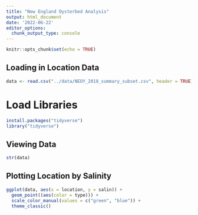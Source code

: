 ```yaml
---
title: "New England Oysterbed Analysis"
output: html_document
date: '2022-06-22'
editor_options: 
  chunk_output_type: console
---
```


```r
knitr::opts_chunk$set(echo = TRUE)
```

## Loading in Location Data

```r
data <- read.csv("../data/NEOY_2018_summary_subset.csv", header = TRUE)
```


# Load Libraries
```r
install.packages("tidyverse")
library("tidyverse")
```
## Viewing Data

```r
str(data)
```


## Plotting Location by Salinity
```r
ggplot(data, aes(x = location, y = salin)) +
  geom_point((aes(color = type))) +
  scale_color_manual(values = c("green", "blue")) + 
  theme_classic()
```

